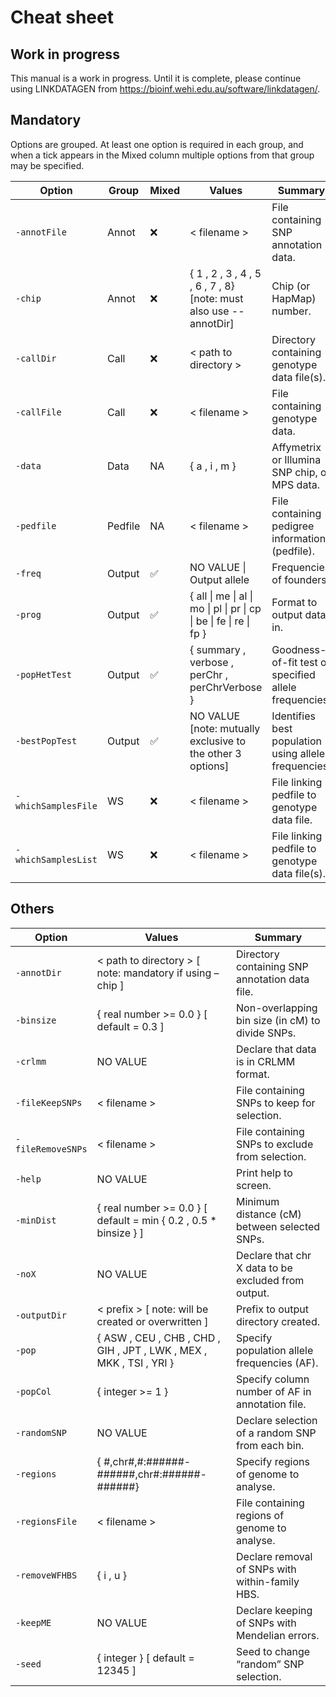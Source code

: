 # Cheat sheet

::: callout-warning
## Work in progress

This manual is a work in progress. Until it is complete, please continue using LINKDATAGEN from <https://bioinf.wehi.edu.au/software/linkdatagen/>.
:::

## Mandatory

Options are grouped. At least one option is required in each group, and when a tick appears in the Mixed column multiple options from that group may be specified.

| Option              | Group   | Mixed | Values                                                               | Summary                                               |
|---------------------|---------|-------|----------------------------------------------------------------------|-------------------------------------------------------|
| `-annotFile`        | Annot   | ❌    | \< filename \>                                                       | File containing SNP annotation data.                  |
| `-chip`             | Annot   | ❌    | { 1 , 2 , 3 , 4 , 5 , 6 , 7 , 8} \[note: must also use \--annotDir\] | Chip (or HapMap) number.                              |
| `-callDir`          | Call    | ❌    | \< path to directory \>                                              | Directory containing genotype data file(s).           |
| `-callFile`         | Call    | ❌    | \< filename \>                                                       | File containing genotype data.                        |
| `-data`             | Data    | NA    | { a , i , m }                                                        | Affymetrix or Illumina SNP chip, or MPS data.         |
| `-pedfile`          | Pedfile | NA    | \< filename \>                                                       | File containing pedigree information (pedfile).       |
| `-freq`             | Output  | ✅    | NO VALUE \| Output allele                                            | Frequencies of founders.                              |
| `-prog`             | Output  | ✅    | { all \| me \| al \| mo \| pl \| pr \| cp \| be \| fe \| re \| fp }  | Format to output data in.                             |
| `-popHetTest`       | Output  | ✅    | { summary , verbose , perChr , perChrVerbose }                       | Goodness-of-fit test of specified allele frequencies. |
| `-bestPopTest`      | Output  | ✅    | NO VALUE \[note: mutually exclusive to the other 3 options\]         | Identifies best population using allele frequencies.  |
| `-whichSamplesFile` | WS      | ❌    | \< filename \>                                                       | File linking pedfile to genotype data file.           |
| `-whichSamplesList` | WS      | ❌    | \< filename \>                                                       | File linking pedfile to genotype data file(s).        |

## Others

```{=html}
<!---
The -actg line was removed from the following table as it is not functioning. 
This is a reminder to put it back if it works in the future.
| \-actg           | Not functioning.                                                     | Output data in ACTG format. Not functioning.       |
-->
```
| Option            | Values                                                               | Summary                                             |
|-------------------|----------------------------------------------------------------------|-----------------------------------------------------|
| `-annotDir`       | \< path to directory \> \[ note: mandatory if using --chip \]        | Directory containing SNP annotation data file.      |
| `-binsize`        | { real number \>= 0.0 } \[ default = 0.3 \]                          | Non-overlapping bin size (in cM) to divide SNPs.    |
| `-crlmm`          | NO VALUE                                                             | Declare that data is in CRLMM format.               |
| `-fileKeepSNPs`   | \< filename \>                                                       | File containing SNPs to keep for selection.         |
| `-fileRemoveSNPs` | \< filename \>                                                       | File containing SNPs to exclude from selection.     |
| `-help`           | NO VALUE                                                             | Print help to screen.                               |
| `-minDist`        | { real number \>= 0.0 } \[ default = min { 0.2 , 0.5 \* binsize } \] | Minimum distance (cM) between selected SNPs.        |
| `-noX`            | NO VALUE                                                             | Declare that chr X data to be excluded from output. |
| `-outputDir`      | \< prefix \> \[ note: will be created or overwritten \]              | Prefix to output directory created.                 |
| `-pop`            | { ASW , CEU , CHB , CHD , GIH , JPT , LWK , MEX , MKK , TSI , YRI }  | Specify population allele frequencies (AF).         |
| `-popCol`         | { integer \>= 1 }                                                    | Specify column number of AF in annotation file.     |
| `-randomSNP`      | NO VALUE                                                             | Declare selection of a random SNP from each bin.    |
| `-regions`        | { #,chr#,#:######-######,chr#:######-######}                         | Specify regions of genome to analyse.               |
| `-regionsFile`    | \< filename \>                                                       | File containing regions of genome to analyse.       |
| `-removeWFHBS`    | { i , u }                                                            | Declare removal of SNPs with within-family HBS.     |
| `-keepME`         | NO VALUE                                                             | Declare keeping of SNPs with Mendelian errors.      |
| `-seed`           | { integer } \[ default = 12345 \]                                    | Seed to change "random" SNP selection.              |
